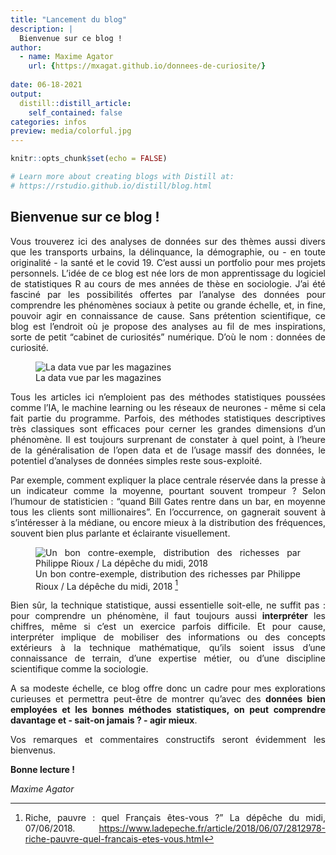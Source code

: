 ```yaml
---
title: "Lancement du blog"
description: |
  Bienvenue sur ce blog ! 
author:
  - name: Maxime Agator 
    url: {https://mxagat.github.io/donnees-de-curiosite/}
  
date: 06-18-2021
output:
  distill::distill_article:
    self_contained: false
categories: infos
preview: media/colorful.jpg 
---
```


<style>
body {
text-align: justify}
</style>
```r
knitr::opts_chunk$set(echo = FALSE)

# Learn more about creating blogs with Distill at:
# https://rstudio.github.io/distill/blog.html

```

```{=html}
<style>
body {
text-align: justify}
</style>
```






## Bienvenue sur ce blog !

Vous trouverez ici des analyses de données sur des thèmes aussi divers que les transports urbains, la délinquance, la démographie, ou - en toute originalité - la santé et le covid 19. C'est aussi un portfolio pour mes projets personnels. L'idée de ce blog est née lors de mon apprentissage du logiciel de statistiques R au cours de mes années de thèse en sociologie. J'ai été fasciné par les possibilités offertes par l'analyse des données pour comprendre les phénomènes sociaux à petite ou grande échelle, et, in fine, pouvoir agir en connaissance de cause. Sans prétention scientifique, ce blog est l'endroit où je propose des analyses au fil de mes inspirations, sorte de petit "cabinet de curiosités" numérique. D'où le nom : données de curiosité.

![La data vue par les magazines](media/colorful.jpg)


Tous les articles ici n'emploient pas des méthodes statistiques poussées comme l'IA, le machine learning ou les réseaux de neurones - même si cela fait partie du programme. Parfois, des méthodes statistiques descriptives très classiques sont efficaces pour cerner les grandes dimensions d'un phénomène. Il est toujours surprenant de constater à quel point, à l'heure de la généralisation de l'open data et de l'usage massif des données, le potentiel d'analyses de données simples reste sous-exploité.

Par exemple, comment expliquer la place centrale réservée dans la presse à un indicateur comme la moyenne, pourtant souvent trompeur ? Selon l'humour de statisticien : "quand Bill Gates rentre dans un bar, en moyenne tous les clients sont millionaires". En l'occurrence, on gagnerait souvent à s'intéresser à la médiane, ou encore mieux à la distribution des fréquences, souvent bien plus parlante et éclairante visuellement.

![Un bon contre-exemple, distribution des richesses par Philippe Rioux / La dépêche du midi, 2018 [^1]](media/distribution.jpg) 


Bien sûr, la technique statistique, aussi essentielle soit-elle, ne suffit pas : pour comprendre un phénomène, il faut toujours aussi **interpréter** les chiffres, même si c'est un exercice parfois difficile. Et pour cause, interpréter implique de mobiliser des informations ou des concepts extérieurs à la technique mathématique, qu'ils soient issus d'une connaissance de terrain, d'une expertise métier, ou d'une discipline scientifique comme la sociologie.

A sa modeste échelle, ce blog offre donc un cadre pour mes explorations curieuses et permettra peut-être de montrer qu'avec des **données bien employées et les bonnes méthodes statistiques, on peut comprendre davantage et - sait-on jamais ? - agir mieux**.

Vos remarques et commentaires constructifs seront évidemment les bienvenus.

**Bonne lecture !**

*Maxime Agator*



[^1]: Riche, pauvre : quel Français êtes-vous ?" La dépêche du midi, 07/06/2018. <https://www.ladepeche.fr/article/2018/06/07/2812978-riche-pauvre-quel-francais-etes-vous.html>